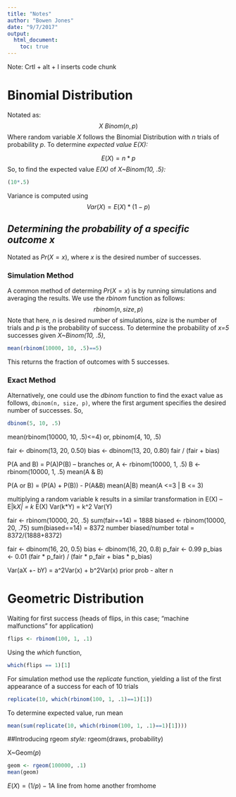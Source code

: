 ```yaml
---
title: "Notes"
author: "Bowen Jones"
date: "9/7/2017"
output: 
  html_document:
    toc: true
---
```

Note: Crtl + alt + I inserts code chunk

# **Binomial Distribution**

Notated as:
$$X~Binom(n, p) $$
Where random variable *X* follows the Binomial Distribution with *n* trials of probability *p*.
To determine *expected value E(X):*

$$E(X) = n * p$$
So, to find the expected value *E(X)* of *X~Binom(10, .5):* 
```r
(10*.5)
```
Variance is computed using 
$$Var(X)= E(X) * (1-p)$$

## *Determining the probability of a specific outcome x*
Notated as $Pr(X=x)$, where *x* is the desired number of successes.

### Simulation Method
A common method of determing $Pr(X=x)$ is by running simulations and averaging the results. We use the *rbinom* function as follows: $$rbinom(n, size, p)$$
Note that here, *n* is desired number of simulations, *size* is the number of trials and *p* is the probability of success.
To determine the probability of *x=5* successes given *X~Binom(10, .5)*, 
``` r
mean(rbinom(10000, 10, .5)==5)
```
This returns the fraction of outcomes with 5 successes.

### Exact Method
Alternatively, one could use the *dbinom* function to find the exact value as follows, `dbinom(n, size, p)`, where the first argument specifies the desired number of successes. So, 

``` r
dbinom(5, 10, .5)
```

mean(rbinom(10000, 10, .5)<=4)
or, pbinom(4, 10, .5)


fair <- dbinom(13, 20, 0.50)
bias <- dbinom(13, 20, 0.80)
fair / (fair + bias)


P(A and B) = P(A)P(B) -- branches
or, 
A <- rbinom(10000, 1, .5)
B <- rbinom(10000, 1, .5)
mean(A & B)

P(A or B) = (P(A) + P(B)) - P(A&B)
mean(A|B)
mean(A <=3 | B <= 3)

multiplying a random variable k results 
in a similar transformation in E(X) -- E|k*X| = k * E(X)
Var(k*Y) = k^2 Var(Y)

fair <- rbinom(10000, 20, .5)
sum(fair==14) = 1888
biased <- rbinom(10000, 20, .75)
sum(biased==14) = 8372
number biased/number total = 8372/(1888+8372)

fair <- dbinom(16, 20, 0.5)
bias <- dbinom(16, 20, 0.8)
p_fair <- 0.99
p_bias <- 0.01
(fair * p_fair) / (fair * p_fair + bias * p_bias)

Var(aX +- bY) = a^2Var(x) + b^2Var(x)
prior prob - alter n

# **Geometric Distribution**
Waiting for first success (heads of flips, in this case; "machine malfunctions" for application)
 
``` r
flips <- rbinom(100, 1, .1)
```
Using the *which* function, 
``` r
which(flips == 1)[1] 
```

For simulation method use the *replicate* function, yielding a list of the first appearance of a success for each of 10 trials 

``` r
replicate(10, which(rbinom(100, 1, .1)==1)[1])
```
To determine expected value, run mean
``` r
mean(sum(replicate(10, which(rbinom(100, 1, .1)==1)[1])))
```

##Introducing rgeom
*style:* rgeom(draws, probability)

X~Geom(*p*)
``` r
geom <- rgeom(100000, .1)
mean(geom)
```
$E(X) = (1/p) - 1$A line from home
another fromhome
